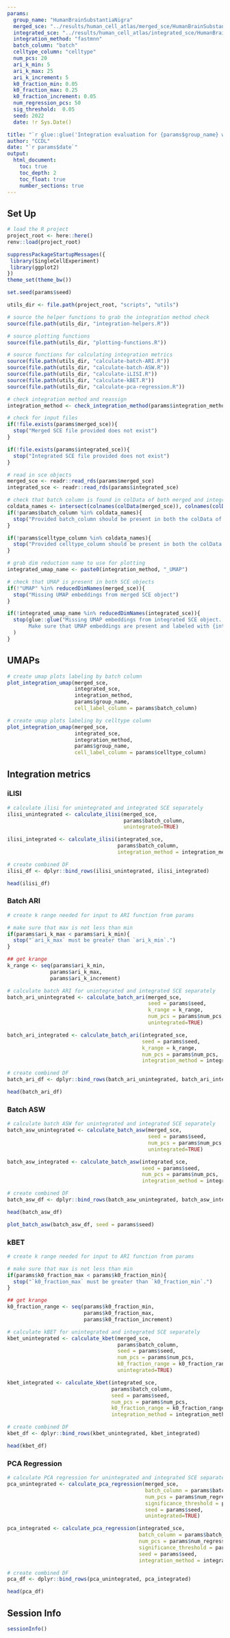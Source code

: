 ```yaml
---
params:
  group_name: "HumanBrainSubstantiaNigra"
  merged_sce: "../results/human_cell_atlas/merged_sce/HumanBrainSubstantiaNigra_merged_sce.rds"
  integrated_sce: "../results/human_cell_atlas/integrated_sce/HumanBrainSubstantiaNigra_integrated_fastmnn_sce.rds"
  integration_method: "fastmnn"
  batch_column: "batch"
  celltype_column: "celltype"
  num_pcs: 20
  ari_k_min: 5
  ari_k_max: 25
  ari_k_increment: 5
  k0_fraction_min: 0.05
  k0_fraction_max: 0.25
  k0_fraction_increment: 0.05
  num_regression_pcs: 50
  sig_threshold:  0.05
  seed: 2022
  date: !r Sys.Date()

title: "`r glue::glue('Integration evaluation for {params$group_name} with {params$integration_method}')`"
author: "CCDL"
date: "`r params$date`"
output: 
  html_document:
    toc: true
    toc_depth: 2
    toc_float: true
    number_sections: true
---
```


## Set Up

```r
# load the R project
project_root <- here::here()
renv::load(project_root)
```


```r
suppressPackageStartupMessages({
 library(SingleCellExperiment)
 library(ggplot2) 
})
theme_set(theme_bw())

set.seed(params$seed)
```


```r
utils_dir <- file.path(project_root, "scripts", "utils")

# source the helper functions to grab the integration method check 
source(file.path(utils_dir, "integration-helpers.R"))

# source plotting functions
source(file.path(utils_dir, "plotting-functions.R"))

# source functions for calculating integration metrics 
source(file.path(utils_dir, "calculate-batch-ARI.R"))
source(file.path(utils_dir, "calculate-batch-ASW.R"))
source(file.path(utils_dir, "calculate-iLISI.R"))
source(file.path(utils_dir, "calculate-kBET.R"))
source(file.path(utils_dir, "calculate-pca-regression.R"))
```


```r
# check integration method and reassign
integration_method <- check_integration_method(params$integration_method)

# check for input files  
if(!file.exists(params$merged_sce)){
  stop("Merged SCE file provided does not exist")
}

if(!file.exists(params$integrated_sce)){
  stop("Integrated SCE file provided does not exist")
}
```


```r
# read in sce objects 
merged_sce <- readr::read_rds(params$merged_sce)
integrated_sce <- readr::read_rds(params$integrated_sce)

# check that batch column is found in colData of both merged and integrated sce
coldata_names <- intersect(colnames(colData(merged_sce)), colnames(colData(integrated_sce)))
if(!params$batch_column %in% coldata_names){
  stop("Provided batch_column should be present in both the colData of the merged SCE and integrated SCE.")
}

if(!params$celltype_column %in% coldata_names){
  stop("Provided celltype_column should be present in both the colData of the merged SCE and integrated SCE.")
}

# grab dim reduction name to use for plotting 
integrated_umap_name <- paste0(integration_method, "_UMAP")

# check that UMAP is present in both SCE objects 
if(!"UMAP" %in% reducedDimNames(merged_sce)){
  stop("Missing UMAP embeddings from merged SCE object")
}

if(!integrated_umap_name %in% reducedDimNames(integrated_sce)){
  stop(glue::glue("Missing UMAP embeddings from integrated SCE object. 
       Make sure that UMAP embeddings are present and labeled with {integrated_umap_name}.")
  )
}
```

## UMAPs

```r
# create umap plots labeling by batch column
plot_integration_umap(merged_sce,
                      integrated_sce,
                      integration_method,
                      params$group_name,
                      cell_label_column = params$batch_column)
```

```r
# create umap plots labeling by celltype column
plot_integration_umap(merged_sce,
                      integrated_sce,
                      integration_method,
                      params$group_name,
                      cell_label_column = params$celltype_column)
```

## Integration metrics 

### iLISI

```r
# calculate ilisi for unintegrated and integrated SCE separately
ilisi_unintegrated <- calculate_ilisi(merged_sce,
                                      params$batch_column,
                                      unintegrated=TRUE)

ilisi_integrated <- calculate_ilisi(integrated_sce,
                                    params$batch_column,
                                    integration_method = integration_method)

# create combined DF 
ilisi_df <- dplyr::bind_rows(ilisi_unintegrated, ilisi_integrated)
```


```r
head(ilisi_df)
```

### Batch ARI
```r
# create k range needed for input to ARI function from params 

# make sure that max is not less than min 
if(params$ari_k_max < params$ari_k_min){
  stop("`ari_k_max` must be greater than `ari_k_min`.")
}

## get krange 
k_range <- seq(params$ari_k_min,
              params$ari_k_max,
              params$ari_k_increment)
```


```r
# calculate batch ARI for unintegrated and integrated SCE separately
batch_ari_unintegrated <- calculate_batch_ari(merged_sce,
                                              seed = params$seed,
                                              k_range = k_range,
                                              num_pcs = params$num_pcs,
                                              unintegrated=TRUE)

batch_ari_integrated <- calculate_batch_ari(integrated_sce,
                                            seed = params$seed,
                                            k_range = k_range,
                                            num_pcs = params$num_pcs,
                                            integration_method = integration_method)

# create combined DF 
batch_ari_df <- dplyr::bind_rows(batch_ari_unintegrated, batch_ari_integrated)
```

```r
head(batch_ari_df)
```
### Batch ASW

```r
# calculate batch ASW for unintegrated and integrated SCE separately
batch_asw_unintegrated <- calculate_batch_asw(merged_sce,
                                              seed = params$seed,
                                              num_pcs = params$num_pcs,
                                              unintegrated=TRUE)

batch_asw_integrated <- calculate_batch_asw(integrated_sce,
                                            seed = params$seed,
                                            num_pcs = params$num_pcs,
                                            integration_method = integration_method)

# create combined DF 
batch_asw_df <- dplyr::bind_rows(batch_asw_unintegrated, batch_asw_integrated)

```

```r
head(batch_asw_df)

plot_batch_asw(batch_asw_df, seed = params$seed)
```

### kBET 

```r
# create k range needed for input to ARI function from params 

# make sure that max is not less than min 
if(params$k0_fraction_max < params$k0_fraction_min){
  stop("`k0_fraction_max` must be greater than `k0_fraction_min`.")
}

## get krange 
k0_fraction_range <- seq(params$k0_fraction_min,
                         params$k0_fraction_max,
                         params$k0_fraction_increment)
```


```r
# calculate kBET for unintegrated and integrated SCE separately
kbet_unintegrated <- calculate_kbet(merged_sce,
                                    params$batch_column,
                                    seed = params$seed,
                                    num_pcs = params$num_pcs,
                                    k0_fraction_range = k0_fraction_range,
                                    unintegrated=TRUE)

kbet_integrated <- calculate_kbet(integrated_sce,
                                  params$batch_column,
                                  seed = params$seed,
                                  num_pcs = params$num_pcs,
                                  k0_fraction_range = k0_fraction_range,
                                  integration_method = integration_method)

# create combined DF 
kbet_df <- dplyr::bind_rows(kbet_unintegrated, kbet_integrated)

```

```r
head(kbet_df)
```


### PCA Regression

```r
# calculate PCA regression for unintegrated and integrated SCE separately
pca_unintegrated <- calculate_pca_regression(merged_sce,
                                             batch_column = params$batch_column,
                                             num_pcs = params$num_regression_pcs,
                                             significance_threshold = params$sig_threshold,
                                             seed = params$seed,
                                             unintegrated=TRUE)

pca_integrated <- calculate_pca_regression(integrated_sce,
                                           batch_column = params$batch_column,
                                           num_pcs = params$num_regression_pcs,
                                           significance_threshold = params$sig_threshold,
                                           seed = params$seed,
                                           integration_method = integration_method)

# create combined DF 
pca_df <- dplyr::bind_rows(pca_unintegrated, pca_integrated)
```

```r
head(pca_df)
```

## Session Info

```r
sessionInfo()
```
